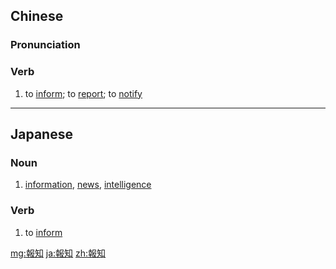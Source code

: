 {{also|报知}}
==Chinese==
{{zh-forms|s=报知}}

===Pronunciation===
{{zh-pron
|m=bàozhī
|mn=pò-chai
|cat=v
}}

===Verb===
{{zh-verb}}

# {{lb|zh|literary}} to [[inform]]; to [[report]]; to [[notify]]

----

==Japanese==
{{ja-kanjitab|ほう|ち|yomi=on}}

===Noun===
{{ja-noun|ほうち}}

# [[information]], [[news]], [[intelligence]]

===Verb===
{{ja-verb-suru|ほうち}}

# to [[inform]]

[[mg:報知]]
[[ja:報知]]
[[zh:報知]]